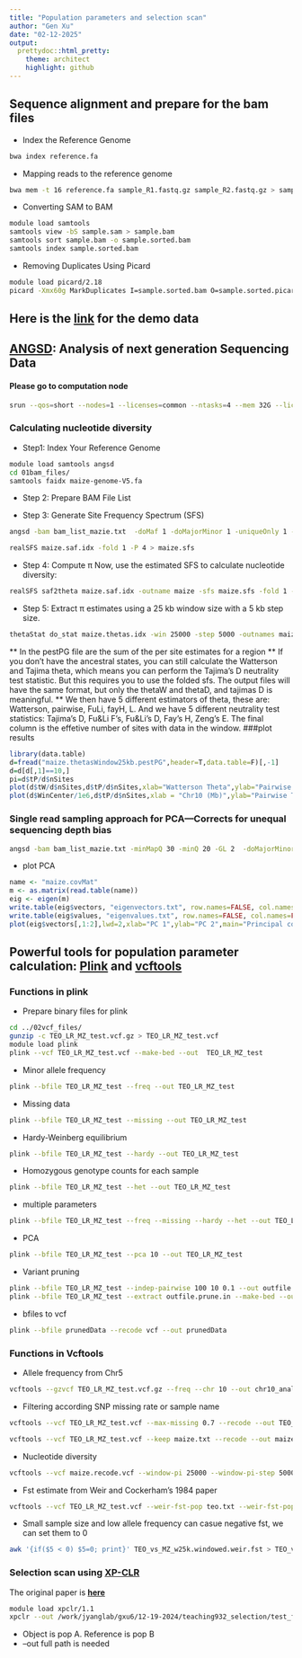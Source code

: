 ```yaml
---
title: "Population parameters and selection scan"
author: "Gen Xu"
date: "02-12-2025"
output:
  prettydoc::html_pretty:
    theme: architect
    highlight: github
---
```

## Sequence alignment and prepare for the bam files
- Index the Reference Genome
```bash
bwa index reference.fa
```
- Mapping reads to the reference genome
```bash
bwa mem -t 16 reference.fa sample_R1.fastq.gz sample_R2.fastq.gz > sample.sam
```
- Converting SAM to BAM
```bash
module load samtools
samtools view -bS sample.sam > sample.bam
samtools sort sample.bam -o sample.sorted.bam
samtools index sample.sorted.bam
```
- Removing Duplicates Using Picard
```bash
module load picard/2.18
picard -Xmx60g MarkDuplicates I=sample.sorted.bam O=sample.sorted.picard.bam M=sample.sorted.picard.matrics AS=true 
```
## Here is the [**link**](https://app.globus.org/file-manager?origin_id=02e69d09-39f8-44f8-be56-ef476410cc89&origin_path=%2F) for the demo data
## [**ANGSD**](https://www.popgen.dk/angsd/index.php/ANGSD): Analysis of next generation Sequencing Data
#### Please go to computation node
```bash
srun --qos=short --nodes=1 --licenses=common --ntasks=4 --mem 32G --licenses=common --time 6:00:00 --pty bash
```

### Calculating nucleotide diversity
- Step1: Index Your Reference Genome
```bash
module load samtools angsd
cd 01bam_files/
samtools faidx maize-genome-V5.fa
```
- Step 2: Prepare BAM File List

- Step 3: Generate Site Frequency Spectrum (SFS)
```bash
angsd -bam bam_list_mazie.txt  -doMaf 1 -doMajorMinor 1 -uniqueOnly 1 -minMapQ 30 -minQ 20 -minInd 6 -doSaf 1 -anc maize-genome-V5.fa -GL 2 -out maize -P 4

realSFS maize.saf.idx -fold 1 -P 4 > maize.sfs
```
- Step 4: Compute π
Now, use the estimated SFS to calculate nucleotide diversity:
```bash
realSFS saf2theta maize.saf.idx -outname maize -sfs maize.sfs -fold 1 -P 4
```

- Step 5: Extract π estimates using a 25 kb window size with a 5 kb step size.
```bash
thetaStat do_stat maize.thetas.idx -win 25000 -step 5000 -outnames maize.thetasWindow25kb
```
** In the pestPG file are the sum of the per site estimates for a region
** If you don't have the ancestral states, you can still calculate the Watterson and Tajima theta, which means you can perform the Tajima's D neutrality test statistic. But this requires you to use the folded sfs. The output files will have the same format, but only the thetaW and thetaD, and tajimas D is meaningful.
** We then have 5 different estimators of theta, these are: Watterson, pairwise, FuLi, fayH, L. And we have 5 different neutrality test statistics: Tajima's D, Fu&Li F's, Fu&Li's D, Fay's H, Zeng's E. The final column is the effetive number of sites with data in the window.
###plot results
```r
library(data.table)
d=fread("maize.thetasWindow25kb.pestPG",header=T,data.table=F)[,-1]
d=d[d[,1]==10,]
pi=d$tP/d$nSites
plot(d$tW/d$nSites,d$tP/d$nSites,xlab="Watterson Theta",ylab="Pairwise Theta",pch=16,col=adjustcolor("blue",alpha.f = 0.5))
plot(d$WinCenter/1e6,d$tP/d$nSites,xlab = "Chr10 (Mb)",ylab="Pairwise Theta")
```

### Single read sampling approach for PCA---Corrects for unequal sequencing depth bias
```bash
angsd -bam bam_list_mazie.txt -minMapQ 30 -minQ 20 -GL 2  -doMajorMinor 1 -doMaf 1 -SNP_pval 2e-6 -doIBS 1 -doCounts 1 -doCov 1 -makeMatrix 1 -minMaf 0.05 -out maize -P 4
```
- plot PCA
```r
name <- "maize.covMat"
m <- as.matrix(read.table(name))
eig <- eigen(m)
write.table(eig$vectors, "eigenvectors.txt", row.names=FALSE, col.names=FALSE, quote=FALSE)
write.table(eig$values, "eigenvalues.txt", row.names=FALSE, col.names=FALSE, quote=FALSE)
plot(eig$vectors[,1:2],lwd=2,xlab="PC 1",ylab="PC 2",main="Principal components",col="darkgreen",pch=16,las=1,cex=2)
```

## Powerful tools for population parameter calculation: [**Plink**](https://www.cog-genomics.org/plink/1.9/) and [**vcftools**](https://vcftools.github.io/man_latest.html)
### Functions in plink
- Prepare binary files for plink
```bash
cd ../02vcf_files/
gunzip -c TEO_LR_MZ_test.vcf.gz > TEO_LR_MZ_test.vcf
module load plink
plink --vcf TEO_LR_MZ_test.vcf --make-bed --out  TEO_LR_MZ_test
```
- Minor allele frequency
```bash
plink --bfile TEO_LR_MZ_test --freq --out TEO_LR_MZ_test
```
- Missing data
```bash
plink --bfile TEO_LR_MZ_test --missing --out TEO_LR_MZ_test
```
- Hardy-Weinberg equilibrium
```bash
plink --bfile TEO_LR_MZ_test --hardy --out TEO_LR_MZ_test
```
- Homozygous genotype counts for each sample
```bash
plink --bfile TEO_LR_MZ_test --het --out TEO_LR_MZ_test
```
- multiple parameters
```bash
plink --bfile TEO_LR_MZ_test --freq --missing --hardy --het --out TEO_LR_MZ_test
```

- PCA
```bash
plink --bfile TEO_LR_MZ_test --pca 10 --out TEO_LR_MZ_test
```
- Variant pruning
```bash
plink --bfile TEO_LR_MZ_test --indep-pairwise 100 10 0.1 --out outfile
plink --bfile TEO_LR_MZ_test --extract outfile.prune.in --make-bed --out prunedData
```
- bfiles to vcf
```bash
plink --bfile prunedData --recode vcf --out prunedData
```
### Functions in Vcftools
- Allele frequency from Chr5
```bash
vcftools --gzvcf TEO_LR_MZ_test.vcf.gz --freq --chr 10 --out chr10_analysis
```
- Filtering according SNP missing rate or sample name
```bash
vcftools --vcf TEO_LR_MZ_test.vcf --max-missing 0.7 --recode --out TEO_LR_MZ_test_miss03

vcftools --vcf TEO_LR_MZ_test.vcf --keep maize.txt --recode --out maize
```

- Nucleotide diversity
```bash
vcftools --vcf maize.recode.vcf --window-pi 25000 --window-pi-step 5000 --out MZ_test
```
- Fst estimate from Weir and Cockerham’s 1984 paper
```bash
vcftools --vcf TEO_LR_MZ_test.vcf --weir-fst-pop teo.txt --weir-fst-pop maize.txt --fst-window-size 25000 --fst-window-step 5000 --out TEO_vs_MZ_w25k
```
- Small sample size and low allele frequency can casue negative fst, we can set them to 0
```bash
awk '{if($5 < 0) $5=0; print}' TEO_vs_MZ_w25k.windowed.weir.fst > TEO_vs_MZ_w25k.windowed_fixed.fst
```

### Selection scan using [**XP-CLR**](https://github.com/hardingnj/xpclr)
The original paper is [**here**](https://pubmed.ncbi.nlm.nih.gov/20086244/)
```bash
module load xpclr/1.1
xpclr --out /work/jyanglab/gxu6/12-19-2024/teaching932_selection/test_files/02vcf_files/TEO_MZ_Chr10 --input TEO_LR_MZ_test.vcf --format vcf --samplesA maize.txt --samplesB teo.txt --chr 10 --ld 0.7 --start 98000000 --stop 105000000 --maxsnps 200 --minsnps 200 --size 25000 --step 5000
```
- Object is pop A. Reference is pop B
- --out full path is needed